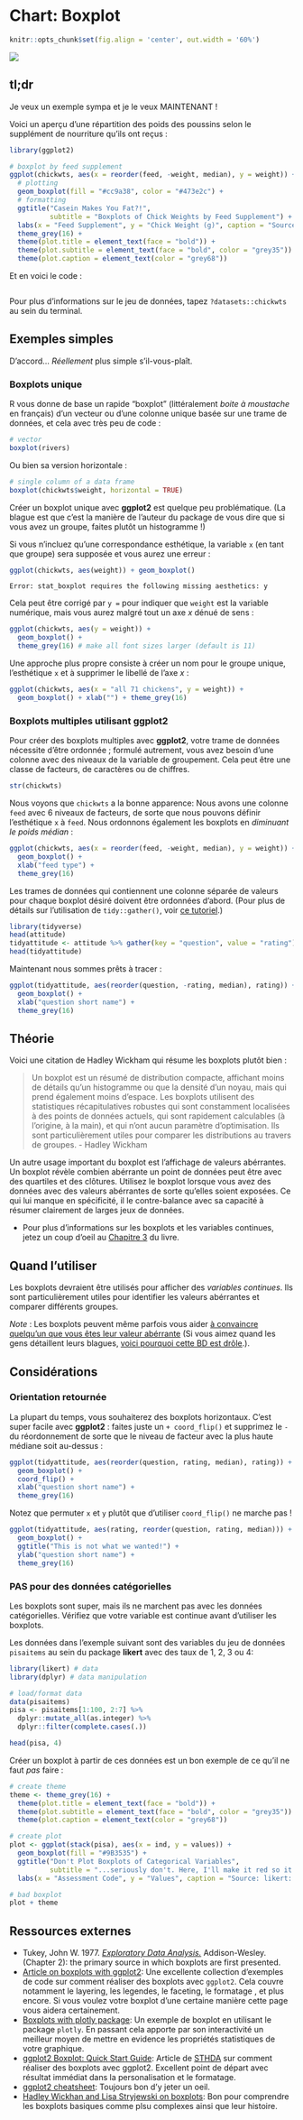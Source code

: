 # Chart: Boxplot {#box}

```r
knitr::opts_chunk$set(fig.align = 'center', out.width = '60%')
```


![](images/banners/banner_boxplot.png)

## tl;dr

Je veux un exemple sympa et je le veux MAINTENANT !

Voici un aperçu d'une répartition des poids des poussins selon le supplément de nourriture qu'ils ont reçus :

```r
library(ggplot2)

# boxplot by feed supplement 
ggplot(chickwts, aes(x = reorder(feed, -weight, median), y = weight)) + 
  # plotting
  geom_boxplot(fill = "#cc9a38", color = "#473e2c") + 
  # formatting
  ggtitle("Casein Makes You Fat?!",
          subtitle = "Boxplots of Chick Weights by Feed Supplement") +
  labs(x = "Feed Supplement", y = "Chick Weight (g)", caption = "Source: datasets::chickwts") +
  theme_grey(16) +
  theme(plot.title = element_text(face = "bold")) +
  theme(plot.subtitle = element_text(face = "bold", color = "grey35")) +
  theme(plot.caption = element_text(color = "grey68"))
```

Et en voici le code :
```r
```

Pour plus d'informations sur le jeu de données, tapez `?datasets::chickwts` au sein du terminal.

## Exemples simples

D'accord... *Réellement* plus simple s'il-vous-plaît.

### Boxplots unique

R vous donne de base un rapide "boxplot" (littéralement *boite à moustache* en français) d'un vecteur ou d'une colonne unique basée sur une trame de données, et cela avec très peu de code :

```r
# vector
boxplot(rivers) 
```

Ou bien sa version horizontale :

```r
# single column of a data frame
boxplot(chickwts$weight, horizontal = TRUE) 
```

Créer un boxplot unique avec **ggplot2** est quelque peu problématique. (La blague est que c'est la manière de l'auteur du package de vous dire que si vous avez un groupe, faites plutôt un histogramme !)

Si vous n'incluez qu'une correspondance esthétique, la variable `x` (en tant que groupe) sera supposée et vous aurez une erreur :

```r
ggplot(chickwts, aes(weight)) + geom_boxplot()
```

```
Error: stat_boxplot requires the following missing aesthetics: y
```

Cela peut être corrigé par `y = ` pour indiquer que `weight` est la variable numérique, mais vous aurez malgré tout un axe *x* dénué de sens :

```r
ggplot(chickwts, aes(y = weight)) + 
  geom_boxplot() +
  theme_grey(16) # make all font sizes larger (default is 11)
```

Une approche plus propre consiste à créer un nom pour le groupe unique, l'esthétique `x` et à supprimer le libellé de l'axe *x* :

```r
ggplot(chickwts, aes(x = "all 71 chickens", y = weight)) + 
  geom_boxplot() + xlab("") + theme_grey(16)
```

### Boxplots multiples utilisant ggplot2

Pour créer des boxplots multiples avec **ggplot2**, votre trame de données nécessite d'être ordonnée ; formulé autrement, vous avez besoin d'une colonne avec des niveaux de la variable de groupement. Cela peut être une classe de facteurs, de caractères ou de chiffres.

```r
str(chickwts)
```

Nous voyons que `chickwts` a la bonne apparence: Nous avons une colonne `feed` avec 6 niveaux de facteurs, de sorte que nous pouvons définir l'esthétique `x` à `feed`. Nous ordonnons également les boxplots en *diminuant le poids médian* :

```r
ggplot(chickwts, aes(x = reorder(feed, -weight, median), y = weight)) +
  geom_boxplot() +
  xlab("feed type") +
  theme_grey(16)
```

Les trames de données qui contiennent une colonne séparée de valeurs pour chaque boxplot désiré doivent être ordonnées d'abord. (Pour plus de détails sur l'utilisation de `tidy::gather()`, voir [ce tutoriel](https://github.com/jtr13/codehelp/blob/master/R/gather.md){target="_blank"}.)

```r
library(tidyverse)
head(attitude)
tidyattitude <- attitude %>% gather(key = "question", value = "rating")
head(tidyattitude)
```

Maintenant nous sommes prêts à tracer :

```r
ggplot(tidyattitude, aes(reorder(question, -rating, median), rating)) + 
  geom_boxplot() +
  xlab("question short name") +
  theme_grey(16)
```

## Théorie

Voici une citation de Hadley Wickham qui résume les boxplots plutôt bien :

>Un boxplot est un résumé de distribution compacte, affichant moins de détails qu'un histogramme ou que la densité d'un noyau, mais qui prend également moins d'espace. Les boxplots utilisent des statistiques récapitulatives robustes qui sont constamment localisées à des points de données actuels, qui sont rapidement calculables (à l'origine, à la main), et qui n'ont aucun paramètre d'optimisation. Ils sont particulièrement utiles pour comparer les distributions au travers de groupes. - Hadley Wickham
>

Un autre usage important du boxplot est l'affichage de valeurs abérrantes. Un boxplot révèle combien abérrante un point de données peut être avec des quartiles et des clôtures. Utilisez le boxplot lorsque vous avez des données avec des valeurs abérrantes de sorte qu'elles soient exposées. Ce qui lui manque en spécificité, il le contre-balance avec sa capacité à résumer clairement de larges jeux de données.

* Pour plus d'informations sur les boxplots et les variables continues, jetez un coup d'oeil au [Chapitre 3](http://www.gradaanwr.net/content/03-examining-continuous-variables/){target="_blank"} du livre. 

## Quand l'utiliser

Les boxplots devraient être utilisés pour afficher des *variables continues*. Ils sont particulièrement utiles pour identifier les valeurs abérrantes et comparer différents groupes. 

*Note* : Les boxplots peuvent même parfois vous aider [à convaincre quelqu'un que vous êtes leur valeur abérrante](https://xkcd.com/539/){target="_blank"} (Si vous aimez quand les gens détaillent leurs blagues, [voici pourquoi cette BD est drôle](https://www.explainxkcd.com/wiki/index.php/539:_Boyfriend){target="_blank"}.). 

## Considérations

### Orientation retournée

La plupart du temps, vous souhaiterez des boxplots horizontaux. C'est super facile avec **ggplot2** : faites juste un `+ coord_flip()` et supprimez le `-` du réordonnement de sorte que le niveau de facteur avec la plus haute médiane soit au-dessus :

```r
ggplot(tidyattitude, aes(reorder(question, rating, median), rating)) + 
  geom_boxplot() +
  coord_flip() +
  xlab("question short name") +
  theme_grey(16)
```

Notez que permuter `x` et `y` plutôt que d'utiliser `coord_flip()` ne marche pas !

```r
ggplot(tidyattitude, aes(rating, reorder(question, rating, median))) + 
  geom_boxplot() +
  ggtitle("This is not what we wanted!") +
  ylab("question short name") +
  theme_grey(16)
```

### PAS pour des données catégorielles

Les boxplots sont super, mais ils ne marchent pas avec les données catégorielles. Vérifiez que votre variable est continue avant d'utiliser les boxplots.

Les données dans l'exemple suivant sont des variables du jeu de données `pisaitems` au sein du package **likert** avec des taux de 1, 2, 3 ou 4:

```r
library(likert) # data
library(dplyr) # data manipulation

# load/format data
data(pisaitems)
pisa <- pisaitems[1:100, 2:7] %>% 
  dplyr::mutate_all(as.integer) %>% 
  dplyr::filter(complete.cases(.))
```

```r
head(pisa, 4)
```

Créer un boxplot à partir de ces données est un bon exemple de ce qu'il ne faut *pas* faire :

```r
# create theme
theme <- theme_grey(16) +
  theme(plot.title = element_text(face = "bold")) +
  theme(plot.subtitle = element_text(face = "bold", color = "grey35")) +
  theme(plot.caption = element_text(color = "grey68"))

# create plot
plot <- ggplot(stack(pisa), aes(x = ind, y = values)) +
  geom_boxplot(fill = "#9B3535") +
  ggtitle("Don't Plot Boxplots of Categorical Variables",
          subtitle = "...seriously don't. Here, I'll make it red so it looks scary:") +
  labs(x = "Assessment Code", y = "Values", caption = "Source: likert::pisaitems")

# bad boxplot
plot + theme
```

## Ressources externes

- Tukey, John W. 1977. [*Exploratory Data Analysis.*](https://clio.columbia.edu/catalog/136422){target="_blank"} Addison-Wesley. (Chapter 2): the primary source in which boxplots are first presented. 
- [Article on boxplots with ggplot2](http://t-redactyl.io/blog/2016/04/creating-plots-in-r-using-ggplot2-part-10-boxplots.html){target="_blank"}: Une excellente collection d'exemples de code sur comment réaliser des boxplots avec `ggplot2`. Cela couvre notamment le layering, les legendes, le faceting, le formatage , et plus encore. Si vous voulez votre boxplot d'une certaine manière cette page vous aidera certainement.
- [Boxplots with plotly package](https://plot.ly/ggplot2/box-plots/){target="_blank"}: Un exemple de boxplot en utilisant le package `plotly`. En passant cela apporte par son interactivité un meilleur moyen de mettre en evidence les propriétés statistiques de votre graphique.
- [ggplot2 Boxplot: Quick Start Guide](http://www.sthda.com/english/wiki/ggplot2-box-plot-quick-start-guide-r-software-and-data-visualization){target="_blank"}: Article de [STHDA](http://www.sthda.com/english/){target="_blank"} sur comment réaliser des boxplots avec ggplot2. Excellent point de départ avec résultat immédiat dans la personalisation et le formatage.
- [ggplot2 cheatsheet](https://www.rstudio.com/wp-content/uploads/2015/03/ggplot2-cheatsheet.pdf){target="_blank"}: Toujours bon d'y jeter un oeil.
- [Hadley Wickhan and Lisa Stryjewski on boxplots](http://vita.had.co.nz/papers/boxplots.pdf){target="_blank"}: Bon pour comprendre les boxplots basiques comme plsu complexes ainsi que leur histoire.
